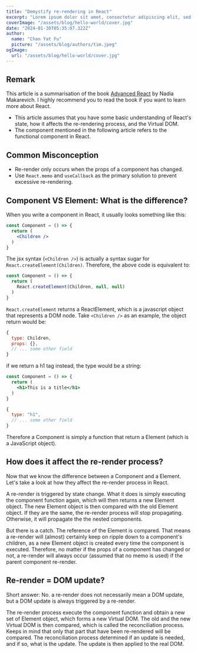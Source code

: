 ---
title: "Demystify re-rendering in React"
excerpt: "Lorem ipsum dolor sit amet, consectetur adipiscing elit, sed do eiusmod tempor incididunt ut labore et dolore magna aliqua. Praesent elementum facilisis leo vel fringilla est ullamcorper eget. At imperdiet dui accumsan sit amet nulla facilities morbi tempus."
coverImage: "/assets/blog/hello-world/cover.jpg"
date: "2024-01-30T05:35:07.322Z"
author:
  name: "Chan Yat Fu"
  picture: "/assets/blog/authors/tim.jpeg"
ogImage:
  url: "/assets/blog/hello-world/cover.jpg"
---


## Remark
This article is a summarisation of the book [Advanced React](hellow.fsd) by Nadia Makarevich. I highly recommend you to read the book if you want to learn more about React.
- This article assumes that you have some basic understanding of React's state, how it affects the re-rendering process, and the Virtual DOM.
- The component mentioned in the following article refers to the functional component in React.


## Common Misconception

- Re-render only occurs when the props of a component has changed.
- Use `React.memo` and `useCallback` as the primary solution to prevent excessive re-rendering.

## Component VS Element: What is the difference?

When you write a component in React, it usually looks something like this:
```jsx
const Component = () => {
  return (
    <Children />
  )
}
```

The jsx syntax (`<Children />`) is actually a syntax sugar for `React.createElement(Children)`. Therefore, the above code is equivalent to:

```jsx
const Component = () => {
  return (
    React.createElement(Children, null, null)
  )
}
```

`React.createElement` returns a ReactElement, which is a javascript object that represents a DOM node. Take `<Children />` as an example, the object return would be:
```jsx
{
  type: Children,
  props: {},
  // ... some other field
}
```

if we return a h1 tag instead, the type would be a string:
```jsx
const Component = () => {
  return (
    <h1>This is a title</h1>
  )
}
```
```jsx
{
  type: "h1",
  // ... some other field
}
```

Therefore a Component is simply a function that return a Element (which is a JavaScript object).

## How does it affect the re-render process?

Now that we know the difference between a Component and a Element. Let's take a look at how they affect the re-render process in React.

A re-render is triggered by state change. What it does is simply executing the component function again, which will then returns a new Element object. The new Element object is then compared with the old Element object. If they are the same, the re-render process will stop propagating. Otherwise, it will propagate the the nested components.

But there is a catch. The reference of the Element is compared. That means a re-render will (almost) certainly keep on ripple down to a component's children, as a new Element object is created every time the component is executed. Therefore, no matter if the props of a component has changed or not, a re-render will always occur (assumed that no memo is used) if the parent component re-render.

## Re-render = DOM update?

Short answer: No. a re-render does not necessarily mean a DOM update, but a DOM update is always triggered by a re-render.

The re-render process execute the component function and obtain a new set of Element object, which forms a new Virtual DOM. The old and the new Virtual DOM is then compared, which is called the reconciliation process. Keeps in mind that only that part that have been re-rendered will be compared. The reconciliation process determined if an update is needed, and if so, what is the update. The update is then applied to the real DOM.